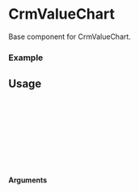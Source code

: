 
<Meta of={CrmValueChart} title="CrmValueChart" />

# CrmValueChart

Base component for CrmValueChart.

### Example

<Canvas of={CrmValueChart.Default} />

## Usage

```ts
import {CrmValueChart} from "gf-components";

const Example = () => {
  return (
    <CrmValueChart />
  );
};

export default Example;
```

#### Arguments